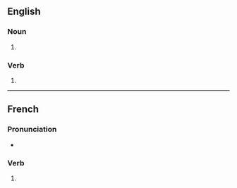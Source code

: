 {{also|merchandisés}}

==English==

===Noun===
{{head|en|noun form}}

# {{plural of|en|merchandise}}

===Verb===
{{head|en|verb form}}

# {{en-third-person singular of|merchandise}}

----

==French==

===Pronunciation===
* {{homophones|fr|merchandise|merchandisent}}

===Verb===
{{head|fr|verb form}}

# {{inflection of|fr|merchandiser||2|s|pres|ind//sub}}